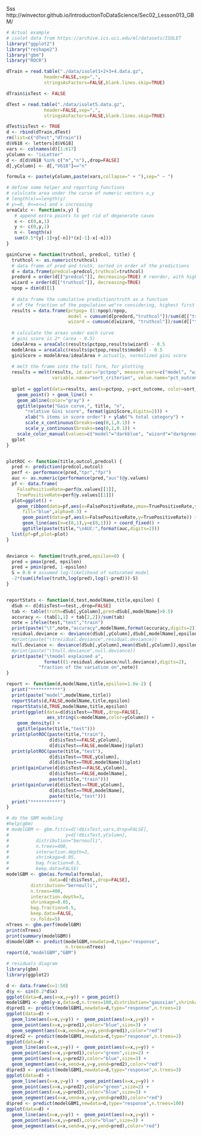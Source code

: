 
Sss http://winvector.github.io/IntroductionToDataScience/Sec02_Lesson013_GBM/

```r
# Actual example
# isolet data from https://archive.ics.uci.edu/ml/datasets/ISOLET
library("ggplot2")
library("reshape2")
library("gbm")
library("ROCR")
```
```r
dTrain = read.table("./data/isolet1+2+3+4.data.gz",
              header=FALSE,sep=",",
              stringsAsFactors=FALSE,blank.lines.skip=TRUE)

dTrain$isTest <- FALSE

dTest = read.table("./data/isolet5.data.gz",
              header=FALSE,sep=",",
              stringsAsFactors=FALSE,blank.lines.skip=TRUE)
```
```r
dTest$isTest <- TRUE
d <- rbind(dTrain,dTest)
rm(list=c("dTest","dTrain"))
d$V618 <- letters[d$V618]
vars <- colnames(d)[1:617]
yColumn <- "isLetter"
d <- d[d$V618 %in% c("m","n"),,drop=FALSE]
d[,yColumn] <- d[,"V618"]=="n"

formula <- paste(yColumn,paste(vars,collapse=" + "),sep=" ~ ")
```

```r
# define some helper and reporting functions
# calulcate area under the curve of numeric vectors x,y
# length(x)==length(y)
# y>=0, 0<=x<=1 and x increasing
areaCalc <- function(x,y) {
   # append extra points to get rid of degenerate cases
   x <- c(0,x,1)
   y <- c(0,y,1)
   n <- length(x)
   sum(0.5*(y[-1]+y[-n])*(x[-1]-x[-n]))
}

gainCurve = function(truthcol, predcol, title) {
  truthcol <- as.numeric(truthcol)
  # data frame of pred and truth, sorted in order of the predictions
  d = data.frame(predcol=predcol,truthcol=truthcol)
  predord = order(d[["predcol"]], decreasing=TRUE) # reorder, with highest first
  wizard = order(d[["truthcol"]], decreasing=TRUE)
  npop = dim(d)[1]
  
  # data frame the cumulative prediction/truth as a function
  # of the fraction of the population we"re considering, highest first
  results = data.frame(pctpop= (1:npop)/npop,
                       model = cumsum(d[predord,"truthcol"])/sum(d[["truthcol"]]),
                       wizard = cumsum(d[wizard, "truthcol"])/sum(d[["truthcol"]]))
  
  # calculate the areas under each curve
  # gini score is 2* (area - 0.5)
  idealArea = areaCalc(results$pctpop,results$wizard) - 0.5
  modelArea = areaCalc(results$pctpop,results$model) - 0.5
  giniScore = modelArea/idealArea # actually, normalized gini score
  
  # melt the frame into the tall form, for plotting
  results = melt(results, id.vars="pctpop", measure.vars=c("model", "wizard"),
                 variable.name="sort_criterion", value.name="pct_outcome")
  
  gplot = ggplot(data=results, aes(x=pctpop, y=pct_outcome, color=sort_criterion)) + 
    geom_point() + geom_line() + 
    geom_abline(color="gray") +
    ggtitle(paste("Gain curve,", title, "n", 
       "relative Gini score", format(giniScore,digits=2))) +
       xlab("% items in score order") + ylab("% total category") +
       scale_x_continuous(breaks=seq(0,1,0.1)) +
       scale_y_continuous(breaks=seq(0,1,0.1)) +
    scale_color_manual(values=c("model"="darkblue", "wizard"="darkgreen"))
  gplot
}


plotROC <- function(title,outcol,predcol) {
  pred <- prediction(predcol,outcol)
  perf <- performance(pred,"tpr","fpr")
  auc <- as.numeric(performance(pred,"auc")@y.values)
  pf <- data.frame(
    FalsePositiveRate=perf@x.values[[1]],
    TruePositiveRate=perf@y.values[[1]])
  plot=ggplot() +
    geom_ribbon(data=pf,aes(x=FalsePositiveRate,ymax=TruePositiveRate,ymin=0),
      fill="blue",alpha=0.3) +
      geom_point(data=pf,aes(x=FalsePositiveRate,y=TruePositiveRate)) +
      geom_line(aes(x=c(0,1),y=c(0,1))) + coord_fixed() +
      ggtitle(paste(title,"\nAUC:",format(auc,digits=2)))
  list(pf=pf,plot=plot)
}


deviance <- function(truth,pred,epsilon=0) {
  pred = pmax(pred, epsilon)
  pred = pmin(pred, 1-epsilon)
  S = 0.0 # assumed log-likelihood of saturated model
  -2*(sum(ifelse(truth,log(pred),log(1-pred)))-S)
}


reportStats <- function(d,test,modelName,title,epsilon) {
  dSub <- d[d$isTest==test,,drop=FALSE]
  tab <- table(truth=dSub[,yColumn],pred=dSub[,modelName]>0.5)
  accuracy <- (tab[1,1] + tab[2,2])/sum(tab)
  note = ifelse(test,"test","train")
  print(paste("\t",note,"accuracy",modelName,format(accuracy,digits=2)))
  residual.deviance <- deviance(dSub[,yColumn],dSub[,modelName],epsilon)
  #print(paste("\tresidual.deviance",residual.deviance))
  null.deviance <- deviance(dSub[,yColumn],mean(dSub[,yColumn]),epsilon)
  #print(paste("\tnull.deviance",null.deviance))
  print(paste("\tmodel explained a",
              format((1-residual.deviance/null.deviance),digits=2),
            "fraction of the variation on",note))  
}

report <- function(d,modelName,title,epsilon=1.0e-2) {
  print("***********")
  print(paste("model",modelName,title))
  reportStats(d,FALSE,modelName,title,epsilon)
  reportStats(d,TRUE,modelName,title,epsilon)
  print(ggplot(data=d[d$isTest==TRUE,,drop=FALSE],
               aes_string(x=modelName,color=yColumn)) + 
    geom_density() + 
    ggtitle(paste(title,"test")))
  print(plotROC(paste(title,"train"),
                d[d$isTest==FALSE,yColumn],
                d[d$isTest==FALSE,modelName])$plot)
  print(plotROC(paste(title,"test"),
                d[d$isTest==TRUE,yColumn],
                d[d$isTest==TRUE,modelName])$plot)
  print(gainCurve(d[d$isTest==FALSE,yColumn],
                d[d$isTest==FALSE,modelName],
                paste(title,"train")))
  print(gainCurve(d[d$isTest==TRUE,yColumn],
                d[d$isTest==TRUE,modelName],
                paste(title,"test")))
  print("***********")
}
```

```r
# do the GBM modeling
#help(gbm)
# modelGBM <- gbm.fit(x=d[!d$isTest,vars,drop=FALSE],
#                     y=d[!d$isTest,yColumn],
#          distribution="bernoulli",
#          n.trees=400,
#          interaction.depth=3,
#          shrinkage=0.05,
#          bag.fraction=0.5,
#          keep.data=FALSE)
modelGBM <- gbm(as.formula(formula),
                data=d[!d$isTest,,drop=FALSE],
         distribution="bernoulli",
         n.trees=400,
         interaction.depth=3,
         shrinkage=0.05,
         bag.fraction=0.5,
         keep.data=FALSE,
         cv.folds=5)
nTrees <- gbm.perf(modelGBM)
print(nTrees)
print(summary(modelGBM))
d$modelGBM <- predict(modelGBM,newdata=d,type="response",
                      n.trees=nTrees)
report(d,"modelGBM","GBM")
```

```r
# residuals diagram
library(gbm)
library(ggplot2)

d <- data.frame(x=1:50)
d$y <- sin(0.2*d$x)
ggplot(data=d,aes(x=x,y=y)) + geom_point()
modelGBM1 <- gbm(y~x,data=d,n.trees=100,distribution="gaussian",shrinkage=0.8)
d$pred1 <- predict(modelGBM1,newdata=d,type="response",n.trees=1)
ggplot(data=d) + 
  geom_line(aes(x=x,y=y)) +  geom_point(aes(x=x,y=y)) +
  geom_point(aes(x=x,y=pred1),color="blue",size=3) + 
  geom_segment(aes(x=x,xend=x,y=y,yend=pred1),color="red")
d$pred2 <- predict(modelGBM1,newdata=d,type="response",n.trees=2)
ggplot(data=d) + 
  geom_line(aes(x=x,y=y)) +  geom_point(aes(x=x,y=y)) +
  geom_point(aes(x=x,y=pred1),color="green",size=2) + 
  geom_point(aes(x=x,y=pred2),color="blue",size=3) + 
  geom_segment(aes(x=x,xend=x,y=y,yend=pred2),color="red")
d$pred3 <- predict(modelGBM1,newdata=d,type="response",n.trees=3)
ggplot(data=d) + 
  geom_line(aes(x=x,y=y)) +  geom_point(aes(x=x,y=y)) +
  geom_point(aes(x=x,y=pred2),color="green",size=2) + 
  geom_point(aes(x=x,y=pred3),color="blue",size=3) + 
  geom_segment(aes(x=x,xend=x,y=y,yend=pred3),color="red")
d$pred <- predict(modelGBM1,newdata=d,type="response",n.trees=100)
ggplot(data=d) + 
  geom_line(aes(x=x,y=y)) +  geom_point(aes(x=x,y=y)) +
  geom_point(aes(x=x,y=pred),color="blue",size=3) + 
  geom_segment(aes(x=x,xend=x,y=y,yend=pred),color="red")
``` 